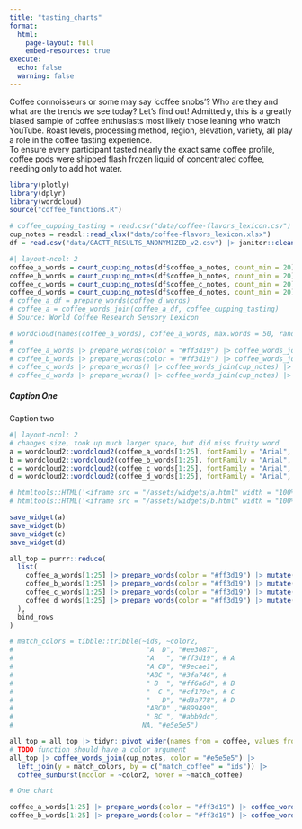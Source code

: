 ```yaml
---
title: "tasting_charts"
format:
  html: 
    page-layout: full
    embed-resources: true
execute: 
  echo: false
  warning: false
---
```

Coffee connoisseurs or
some may say 'coffee snobs'? Who are they and what are the trends we see
today? Let's find out!
Admittedly, this is a greatly biased sample of coffee enthusiasts most
likely those leaning who watch YouTube.
Roast levels, processing method, region, elevation, variety, all play a role in the coffee tasting experience.   
To ensure every participant tasted nearly the exact same coffee profile, coffee pods were shipped flash frozen liquid of concentrated coffee, needing only to add hot water.

```r
library(plotly)
library(dplyr)
library(wordcloud)
source("coffee_functions.R")
```

```r
# coffee_cupping_tasting = read.csv("data/coffee-flavors_lexicon.csv")
cup_notes = readxl::read_xlsx("data/coffee-flavors_lexicon.xlsx")
df = read.csv("data/GACTT_RESULTS_ANONYMIZED_v2.csv") |> janitor::clean_names()
```

```r
#| layout-ncol: 2
coffee_a_words = count_cupping_notes(df$coffee_a_notes, count_min = 20)
coffee_b_words = count_cupping_notes(df$coffee_b_notes, count_min = 20)
coffee_c_words = count_cupping_notes(df$coffee_c_notes, count_min = 20)
coffee_d_words = count_cupping_notes(df$coffee_d_notes, count_min = 20)
# coffee_a_df = prepare_words(coffee_d_words)
# coffee_a = coffee_words_join(coffee_a_df, coffee_cupping_tasting)
# Source: World Coffee Research Sensory Lexicon

# wordcloud(names(coffee_a_words), coffee_a_words, max.words = 50, random.color = FALSE, colors = brewer.pal(6,"Set2"))
# 
# coffee_a_words |> prepare_words(color = "#ff3d19") |> coffee_words_join(cup_notes, color = "#e5e5e5") |> coffee_sunburst()
# coffee_b_words |> prepare_words(color = "#ff3d19") |> coffee_words_join(cup_notes, color = "#e5e5e5") |> coffee_sunburst()
# coffee_c_words |> prepare_words() |> coffee_words_join(cup_notes) |> coffee_sunburst()
# coffee_d_words |> prepare_words() |> coffee_words_join(cup_notes) |> coffee_sunburst()
```

##### Caption One

::: h5
[Caption two]{float=right}
:::

```r
#| layout-ncol: 2
# changes size, took up much larger space, but did miss fruity word
a = wordcloud2::wordcloud2(coffee_a_words[1:25], fontFamily = "Arial", size = 0.45)
b = wordcloud2::wordcloud2(coffee_b_words[1:25], fontFamily = "Arial", size = 0.45)
c = wordcloud2::wordcloud2(coffee_c_words[1:25], fontFamily = "Arial", size = 0.35)
d = wordcloud2::wordcloud2(coffee_d_words[1:25], fontFamily = "Arial", size = 0.45)

# htmltools::HTML('<iframe src = "/assets/widgets/a.html" width = "100%" height = "200"></iframe>')
# htmltools::HTML('<iframe src = "/assets/widgets/b.html" width = "100%" height = "200"></iframe>')

save_widget(a)
save_widget(b)
save_widget(c)
save_widget(d)
```

```r
all_top = purrr::reduce(
  list(
    coffee_a_words[1:25] |> prepare_words(color = "#ff3d19") |> mutate(coffee = "A"),
    coffee_b_words[1:25] |> prepare_words(color = "#ff3d19") |> mutate(coffee = "B"),
    coffee_c_words[1:25] |> prepare_words(color = "#ff3d19") |> mutate(coffee = "C"),
    coffee_d_words[1:25] |> prepare_words(color = "#ff3d19") |> mutate(coffee = "D")
  ),
  bind_rows
)

# match_colors = tibble::tribble(~ids, ~color2,
#                                 "A  D", "#ee3087",
#                                 "A   ", "#ff3d19", # A
#                                 "A CD", "#9ecae1",
#                                 "ABC ", "#3fa746", #
#                                 " B  ", "#ff6a6d", # B
#                                 "  C ", "#cf179e", # C
#                                 "   D", "#d3a778", # D
#                                 "ABCD" ,"#899499",
#                                 " BC ", "#abb9dc",
#                                NA, "#e5e5e5")

all_top = all_top |> tidyr::pivot_wider(names_from = coffee, values_from = coffee ) |> mutate_at(1:6, ~tidyr::replace_na(., replace = " ")) |> mutate(match_coffee = paste0(`A`, `B`, `C`, `D`, sep = "")) 
# TODO function should have a color argument
all_top |> coffee_words_join(cup_notes, color = "#e5e5e5") |> 
  left_join(y = match_colors, by = c("match_coffee" = "ids")) |> 
  coffee_sunburst(mcolor = ~color2, hover = ~match_coffee)

# One chart

coffee_a_words[1:25] |> prepare_words(color = "#ff3d19") |> coffee_words_join(cup_notes, color = "#e5e5e5") |> coffee_sunburst()
coffee_b_words[1:25] |> prepare_words(color = "#ff3d19") |> coffee_words_join(cup_notes, color = "#e5e5e5") |> coffee_sunburst()
```







